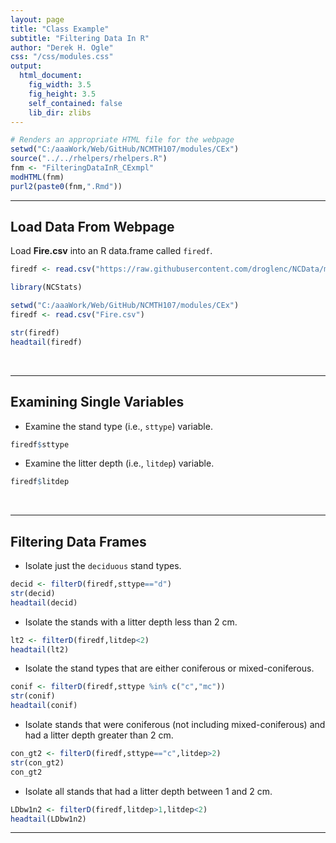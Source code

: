 ```yaml
---
layout: page
title: "Class Example"
subtitle: "Filtering Data In R"
author: "Derek H. Ogle"
css: "/css/modules.css"
output:
  html_document:
    fig_width: 3.5
    fig_height: 3.5
    self_contained: false
    lib_dir: zlibs
---
```

```r
# Renders an appropriate HTML file for the webpage
setwd("C:/aaaWork/Web/GitHub/NCMTH107/modules/CEx")
source("../../rhelpers/rhelpers.R")
fnm <- "FilteringDataInR_CExmpl"
modHTML(fnm)
purl2(paste0(fnm,".Rmd"))
```

----

## Load Data From Webpage

Load **Fire.csv** into an R data.frame called `firedf`.
```r
firedf <- read.csv("https://raw.githubusercontent.com/droglenc/NCData/master/Fire.csv")
```
```r
library(NCStats)
```
```r
setwd("C:/aaaWork/Web/GitHub/NCMTH107/modules/CEx")
firedf <- read.csv("Fire.csv")
```
```r
str(firedf)
headtail(firedf)
```

<br>

----

## Examining Single Variables

* Examine the stand type (i.e., `sttype`) variable.
```r
firedf$sttype
```

* Examine the litter depth (i.e., `litdep`) variable.
```r
firedf$litdep
```

<br>

----

## Filtering Data Frames
* Isolate just the `deciduous` stand types.
```r
decid <- filterD(firedf,sttype=="d")
str(decid)
headtail(decid)
```

* Isolate the stands with a litter depth less than 2 cm.
```r
lt2 <- filterD(firedf,litdep<2)
headtail(lt2)
```

* Isolate the stand types that are either coniferous or mixed-coniferous.
```r
conif <- filterD(firedf,sttype %in% c("c","mc"))
str(conif)
headtail(conif)
```

* Isolate stands that were coniferous (not including mixed-coniferous) and had a litter depth greater than 2 cm.
```r
con_gt2 <- filterD(firedf,sttype=="c",litdep>2)
str(con_gt2)
con_gt2
```

* Isolate all stands that had a litter depth between 1 and 2 cm.
```r
LDbw1n2 <- filterD(firedf,litdep>1,litdep<2)
headtail(LDbw1n2)
```

----
